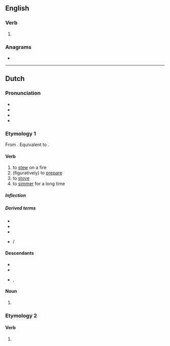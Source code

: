 ==English==

===Verb===
{{head|en|verb form|cat2=irregular past participles}}

# {{inflection of|en|stave||past|part}}

===Anagrams===
* {{anagrams|en|a=enostv|Ventos}}

----

==Dutch==

===Pronunciation===
* {{IPA|nl|/ˈstoː.və(n)/}}
* {{audio|nl|Nl-stoven.ogg|Audio}}
* {{hyphenation|nl|sto|ven}}
* {{rhymes|nl|oːvən}}

===Etymology 1===
From {{inh|nl|dum|stoven}}. Equivalent to {{suf|nl|stoof|en|id2=denominative}}.

====Verb====
{{nl-verb}}

# to [[stew]] on a fire
# (figuratively) to [[prepare]]
# to [[stove]]
# to [[simmer]] for a long time

=====Inflection=====
{{nl-conj-wk|stoof|stove}}

=====Derived terms=====
* {{l|nl|stoofpeer}}
* {{l|nl|stoofvlees}}
* {{l|nl|stoverij}}
* {{l|nl|een kool stoven}} / {{l|nl|een peer stoven}}

====Descendants====
* {{desc|af|stoof}}
* {{desc|id|bor=1|setup}}
* {{desc|pap|stoba|bor=1}}, {{l|pap|stobá}}

====Noun====
{{head|nl|noun form}}

# {{nl-noun form of|pl|stoof}}

===Etymology 2===

====Verb====
{{head|nl|verb form}}

# {{nl-verb form of|n=pl|t=past|m=ind+subj|stuiven}}